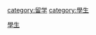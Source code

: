 {{Catnav|頁面分類|人类社会|社会科学|家政学|教育}}
{{Catnav|頁面分類|人类社会|社会科学|人口学|人口流動}}
{{Catnav|頁面分類|人类社会|生活|文化|教育}}
{{Catnav|頁面分類|人类社会|生活|教育|學生}}
{{Catnav|頁面分類|人类社会|生活|教育}}
{{Catnav|頁面分類|人类社会|文化|教育|學生}}
{{Catnav|頁面分類|人类社会|文化|教育}}
{{Catnav|頁面分類|人类社会|人物|各職業人物|學生}}
{{Catnav|頁面分類|人物|各職業人物|學生}}

[[category:留学‎|category:留学‎]]
[[category:學生|category:學生]]
[[Category:外國人|學生]]